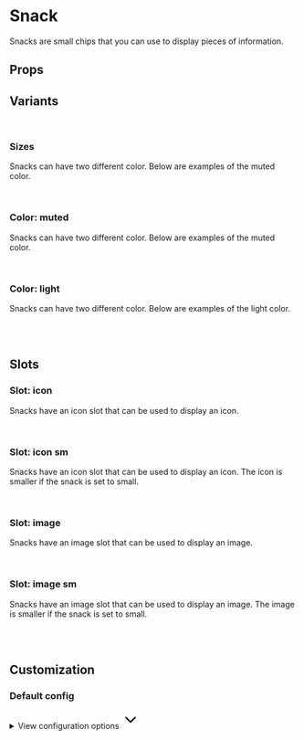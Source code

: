 
<Meta of={SnackStories} />

# Snack

Snacks are small chips that you can use to display pieces of information.

<Primary />

## Props

<Controls />

## Variants

<br />

### Sizes

Snacks can have two different color. Below are examples of the muted color.

<div className="flex items-end gap-2 border border-muted-200 dark:border-muted-800 bg-white dark:bg-slate-900 p-6 rounded-sm">
  <Story of={SnackStories.SizeSm} />
  <Story of={SnackStories.SizeMd} />
</div>

<br />

### Color: muted

Snacks can have two different color. Below are examples of the muted color.

<div className="flex items-end gap-2 border border-muted-200 dark:border-muted-800 bg-white dark:bg-slate-900 p-6 rounded-sm">
  <Story of={SnackStories.MutedOne} />
  <Story of={SnackStories.MutedTwo} />
  <Story of={SnackStories.MutedThree} />
  <Story of={SnackStories.MutedFour} />
</div>

<br />

### Color: light

Snacks can have two different color. Below are examples of the light color.

<div className="flex gap-2 bg-slate-100 dark:bg-slate-900 p-6 rounded-sm">
  <Story of={SnackStories.LightOne} />
  <Story of={SnackStories.LightTwo} />
  <Story of={SnackStories.LightThree} />
  <Story of={SnackStories.LightFour} />
</div>

<br />
<br />

## Slots

### Slot: icon

Snacks have an icon slot that can be used to display an icon.

<div className="flex items-end gap-2 border border-muted-200 dark:border-muted-800 bg-white dark:bg-slate-900 p-6 rounded-sm">
  <Story of={SnackStories.IconOne} />
  <Story of={SnackStories.IconTwo} />
  <Story of={SnackStories.IconThree} />
  <Story of={SnackStories.IconFour} />
</div>

<br />

### Slot: icon sm

Snacks have an icon slot that can be used to display an icon. The icon is smaller if the snack is set to small.

<div className="flex items-end gap-2 border border-muted-200 dark:border-muted-800 bg-white dark:bg-slate-900 p-6 rounded-sm">
  <Story of={SnackStories.IconSmOne} />
  <Story of={SnackStories.IconSmTwo} />
  <Story of={SnackStories.IconSmThree} />
  <Story of={SnackStories.IconSmFour} />
</div>

<br />

### Slot: image

Snacks have an image slot that can be used to display an image.

<div className="flex items-end gap-2 border border-muted-200 dark:border-muted-800 bg-white dark:bg-slate-900 p-6 rounded-sm">
  <Story of={SnackStories.ImageOne} />
  <Story of={SnackStories.ImageTwo} />
  <Story of={SnackStories.ImageThree} />
  <Story of={SnackStories.ImageFour} />
</div>

<br />

### Slot: image sm

Snacks have an image slot that can be used to display an image. The image is smaller if the snack is set to small.

<div className="flex items-end gap-2 border border-muted-200 dark:border-muted-800 bg-white dark:bg-slate-900 p-6 rounded-sm">
  <Story of={SnackStories.ImageSmOne} />
  <Story of={SnackStories.ImageSmTwo} />
  <Story of={SnackStories.ImageSmThree} />
  <Story of={SnackStories.ImageSmFour} />
</div>

<br />
<br />

## Customization

### Default config

<div class="relative">
  <details class="relative bg-slate-50 border border-slate-200 rounded-lg p-4 [&>summary>svg]:open:-rotate-180">
    <summary class="list-none cursor-pointer">
      <span class="font-sans text-slate-500">View configuration options</span>
      <svg
        class="w-5 h-5 text-slate-500 absolute top-5 end-4 transition-transform duration-300"
        xmlns="http://www.w3.org/2000/svg"
        width="32"
        height="32"
        viewBox="0 0 24 24"
      >
        <path
          fill="none"
          stroke="currentColor"
          stroke-linecap="round"
          stroke-linejoin="round"
          stroke-width="2"
          d="m6 9l6 6l6-6"
        />
      </svg>
    </summary>

    <div class="!mt-4">
      <pre >
        {JSON.stringify(defaultSnackConfig, null, 2)}
      </pre>
    </div>

  </details>
</div>